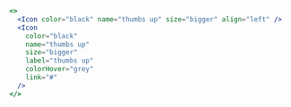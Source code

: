 ```jsx
<>
  <Icon color="black" name="thumbs up" size="bigger" align="left" />
  <Icon
    color="black"
    name="thumbs up"
    size="bigger"
    label="thumbs up"
    colorHover="grey"
    link="#"
  />
</>
```
